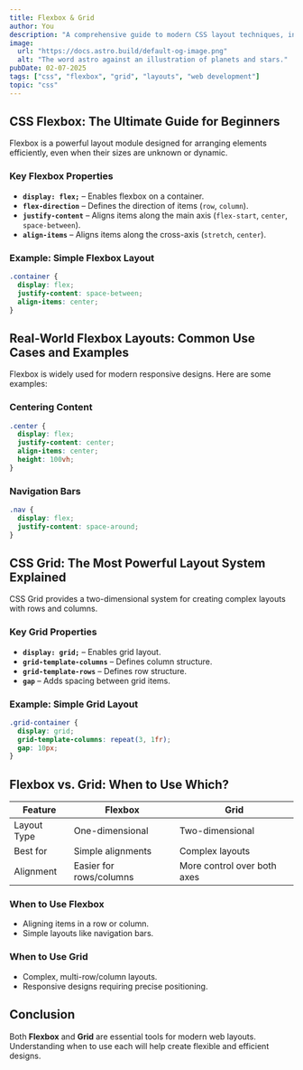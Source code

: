 ```yaml
---
title: Flexbox & Grid 
author: You  
description: "A comprehensive guide to modern CSS layout techniques, including Flexbox and Grid, with practical use cases and comparisons."  
image:  
  url: "https://docs.astro.build/default-og-image.png"  
  alt: "The word astro against an illustration of planets and stars."  
pubDate: 02-07-2025  
tags: ["css", "flexbox", "grid", "layouts", "web development"]  
topic: "css"
---
```


## CSS Flexbox: The Ultimate Guide for Beginners  
Flexbox is a powerful layout module designed for arranging elements efficiently, even when their sizes are unknown or dynamic.

### Key Flexbox Properties  
- **`display: flex;`** – Enables flexbox on a container.
- **`flex-direction`** – Defines the direction of items (`row`, `column`).
- **`justify-content`** – Aligns items along the main axis (`flex-start`, `center`, `space-between`).
- **`align-items`** – Aligns items along the cross-axis (`stretch`, `center`).

### Example: Simple Flexbox Layout  
```css
.container {
  display: flex;
  justify-content: space-between;
  align-items: center;
}
```

## Real-World Flexbox Layouts: Common Use Cases and Examples  
Flexbox is widely used for modern responsive designs. Here are some examples:

### Centering Content  
```css
.center {
  display: flex;
  justify-content: center;
  align-items: center;
  height: 100vh;
}
```

### Navigation Bars  
```css
.nav {
  display: flex;
  justify-content: space-around;
}
```

## CSS Grid: The Most Powerful Layout System Explained  
CSS Grid provides a two-dimensional system for creating complex layouts with rows and columns.

### Key Grid Properties  
- **`display: grid;`** – Enables grid layout.
- **`grid-template-columns`** – Defines column structure.
- **`grid-template-rows`** – Defines row structure.
- **`gap`** – Adds spacing between grid items.

### Example: Simple Grid Layout  
```css
.grid-container {
  display: grid;
  grid-template-columns: repeat(3, 1fr);
  gap: 10px;
}
```

## Flexbox vs. Grid: When to Use Which?  
| Feature   | Flexbox | Grid |
|-----------|--------|------|
| Layout Type | One-dimensional | Two-dimensional |
| Best for | Simple alignments | Complex layouts |
| Alignment | Easier for rows/columns | More control over both axes |

### When to Use Flexbox  
- Aligning items in a row or column.
- Simple layouts like navigation bars.

### When to Use Grid  
- Complex, multi-row/column layouts.
- Responsive designs requiring precise positioning.

## Conclusion  
Both **Flexbox** and **Grid** are essential tools for modern web layouts. Understanding when to use each will help create flexible and efficient designs.

